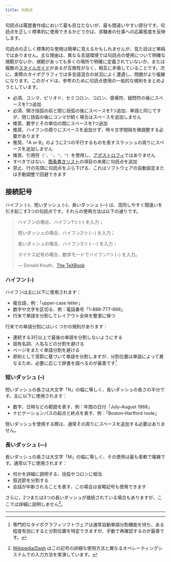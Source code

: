 ```yaml
---
title: 句読点
---
```


句読点は履歴書作成において最も目立たないが、最も間違いやすい部分です。句読点を正しく標準的に使用できるかどうかは、求職者の仕事への応募態度を反映します。

句読点の正しく標準的な使用は簡単に見えるかもしれませんが、見た目ほど単純ではありません。主な理由は、異なる言語環境では句読点の使用について明確な規範がないか、規範があっても多くの場所で明確に定義されていないか、または複数の[スタイルガイド](https://en.wikipedia.org/wiki/Style_guide)があるが互換性がなく、相互に矛盾していることです。次に、実際のタイポグラフィでは多言語混合の状況によく遭遇し、問題がより複雑になります。このガイドは、参考のために句読点使用の一般的な規則をまとめようとしています。

- 必須、コンマ、ピリオド、セミコロン、コロン、感嘆符、疑問符の後にスペースを1つ追加
- 必須、開き括弧の前と閉じ括弧の後にスペースを1つ追加、単語と同じですが、閉じ括弧の後にコンマが続く場合はスペースを追加しません
- 推奨、数字とその単位の間にスペースを1つ追加
- 推奨、ハイフンの周りにスペースを追加せず、時々文字間隔を微調整する必要があります
- 推奨、「A or B」のように2つの平行するものを表すスラッシュの周りにスペースを追加しません
- 推奨、引用符（`'`、`'`、`"`、`"`）を使用し、[アポストロフィ](https://en.wikipedia.org/wiki/Apostrophe)ではありません
- すべきではない、[箇条書きリスト](<https://en.wikipedia.org/wiki/Bullet_(typography)>)の項目の末尾に句読点を追加
- 禁止、行の先頭に句読点をぶら下げる、これはソフトウェアの自動設定または手動調整で回避できます

## 接続記号

ハイフン (-)、短いダッシュ (–)、長いダッシュ (—) は、混同しやすく間違いを引き起こす3つの句読点です。それらの使用方法は以下の通りです。

> ハイフンの場合、ハイフン1つ (-) を入力；
>
> 短いダッシュの場合、ハイフン2つ (--) を入力；
>
> 長いダッシュの場合、ハイフン3つ (---) を入力；
>
> マイナス記号の場合、数学モードでハイフン1つ ($-$) を入力。
>
> — Donald Knuth、[The TeXBook](https://en.wikipedia.org/wiki/Computers_and_Typesetting)

### ハイフン (-)

ハイフンは主に以下に使用されます：

- 複合語、例：「upper-case letter」
- 数字や文字を区切る、例：電話番号「1-888-777-666」
- 行末で単語を分割してレイアウト全体を整潔に保つ

行末での単語分割にはいくつかの規則があります：

- 連続する3行以上で最後の単語を分割しないようにする
- 固有名詞、人名などの分割を避ける
- ページをまたぐ単語分割を避ける
- 原則として音節に基づいて単語を分割しますが、分割位置は単語によって異なるため、必要に応じて辞書を調べるのが最善です[^7]

### 短いダッシュ (–)

短いダッシュの長さは大文字「N」の幅に等しく、長いダッシュの長さの半分です。主に以下に使用されます：

- 数字、日時などの範囲を表す、例：年間の日付「July–August 1968」
- ナビゲーションパスの起点と終点を表す、例：「Boston–Hartford route」

短いダッシュを使用する際は、通常その周りにスペースを追加する必要はありません。

### 長いダッシュ (—)

長いダッシュの長さは大文字「M」の幅に等しく、その使用は最も柔軟で複雑です。通常以下に使用されます：

- 何かを詳細に説明する、括弧やコロンに相当
- 叙述節を分割する
- 会話が中断されることを表す、この場合は省略記号も使用できます

さらに、2つまたは3つの長いダッシュが接続されている場合もありますが、ここでは詳細に説明しません[^8]。

---

[^7]:
    専門的なタイポグラフィソフトウェアは通常自動単語分割機能を持ち、ある程度有効にすると分割位置を特定できますが、手動で再確認するのが最善です。

[^8]:
    [Wikipedia/Dash](https://en.wikipedia.org/wiki/Dash) はこの記号の詳細な使用方法と異なるオペレーティングシステムでの入力方法を実演しています。
